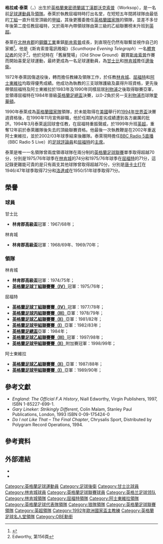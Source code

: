 {{noteTA|G1=Football|G2=EPL|G3=FAcup
|T=zh-hans:格雷厄姆·泰勒; zh-hk:格拉咸·泰萊;
|1=zh-hans:格雷厄姆; zh-hk:格拉咸;
|2=zh-hans:泰勒; zh-hk:泰萊;
}}
{{Infobox football biography
| playername= 格拉咸·泰萊<br />''Graham Taylor''
| fullname = Graham Taylor
| image= [[File:Graham_Taylor.jpg|200px]]
| dateofbirth = {{birth date and age|df=yes|1944|9|15}}
| cityofbirth = [[諾丁漢郡|諾丁漢郡]][[沃克索普|沃克索普]]
| countryofbirth = [[英格蘭|英格蘭]]
| death_date = {{death date and age|2017|01|12|1944|9|15|df=y}}
| death_place =[[英格蘭|英格蘭]][[哈特福郡|哈特福郡]]金斯蘭利<ref>{{cite web | url=http://www.independent.co.uk/sport/football/news-and-comment/graham-taylor-dead-flourish-watford-aston-villa-legacy-live-longest-england-manager-a7524671.html | title=Graham Taylor flourished at Watford and Aston Villa - his legacy will live long at these two clubs | work=[[The_Independent|The Independent]] | last=Tongue | first=Steve | date=12 January 2017 | accessdate=13 January 2017 | archive-date=2017-01-14 | archive-url=https://web.archive.org/web/20170114071552/http://www.independent.co.uk/sport/football/news-and-comment/graham-taylor-dead-flourish-watford-aston-villa-legacy-live-longest-england-manager-a7524671.html | dead-url=no }}</ref>
| clubnumber =
| position = [[後衛_(足球)|後衛]]
| years1 =  1962–1968  
| years2 =  1968–1972
| clubs1 =  [[格林斯比镇足球俱乐部|甘士比]]
| clubs2 =  [[林肯城足球俱乐部|林肯城]]
| caps1  =  189  
| caps2  =  150  
| goals1 =  2  
| goals2 =  1 
| manageryears1 =   1972–1977  
| manageryears2 =   1977–1987  
| manageryears3 =   1987–1990  
| manageryears4 =   1990–1993  
| manageryears5 =   1994–1995  
| manageryears6 =   1996–2001  
| manageryears7 =   2002–2003
| managerclubs1 =  [[林肯城足球俱乐部|林肯城]]
| managerclubs2 =  [[沃特福德足球俱乐部|屈福特]] 
| managerclubs3 =  [[阿士東維拉足球會|阿士東維拉]]
| managerclubs4 =  [[英格蘭足球代表隊|英格蘭]] 
| managerclubs5 =  [[伍尔弗汉普顿流浪足球俱乐部|狼隊]] 
| managerclubs6 =  [[沃特福德足球俱乐部|屈福特]] 
| managerclubs7 =  [[阿士東維拉足球會|阿士東維拉]]
| pcupdate      =  2011年11月12日 (六) 06:33 (UTC)
| ntupdate      =
}}
'''格拉咸·泰萊'''{{OBE}}（{{lang-en|'''Graham Taylor'''}}，{{bd|1944年|9月15日|2017年|1月12日|catIdx=Taylor, Graham}}）出生於[[英格蘭|英格蘭]][[東密德蘭|東密德蘭]][[諾丁漢郡|諾丁漢郡]][[沃克索普|沃克索普]]（Worksop），是一名前[[足球|足球]][[運動員|運動員]]及[[教練|領隊]]。泰萊於執教屈福特時打出名堂，在短短五年間將球隊由最低的[[英格蘭足球聯賽|丁組]]一直升班至頂級的[[英格蘭足球聯賽|甲組]]，其後更獲委擔任[[英格蘭足球代表隊|英格蘭國家隊]]的領隊，並差不多廿年後第二度任教屈福特，又於兩年內帶領球隊由第三級的乙組聯賽榜末升班到[[英超|英超]]。

泰萊在[[北林肯郡|北林肯郡]]的[[钢|鋼鐵]][[工業|工業]]重鎮[[斯肯索普|斯肯索普]]成長，到直現在仍然有聯繫並視作自己的家鄉<ref>{{cite news |first = 格拉咸 |last = 泰萊 |title = Taylor on Saturday |url = http://www.telegraph.co.uk/sport/main.jhtml?xml=/sport/2005/02/19/sfntay19.xml |work = [[每日电讯报|''telegraph.co.uk'']] |date = 2005-02-19 |accessdate = 2008-03-16 | location=倫敦}}</ref>。他是《斯肯索普電訊晚報》（''Scunthorpe Evening Telegraph''）一名[[記者|體育記者]]的兒子<ref>Edworthy, 第156頁</ref>，他於兒時在「舊展覽場」（Old Show Ground）觀賞[[斯坎索普联足球俱乐部|斯肯索普]]作賽而開始喜愛足球運動，最終更成為一名足球運動員，為[[格林斯比镇足球俱乐部|甘士比]]和[[林肯城足球俱乐部|林肯城]]擔任[[後衛_(足球)#边後衛|邊後衞]]。

1972年泰萊因傷退役後，轉而擔任教練及領隊工作，於任教[[林肯城足球俱乐部|林肯城]]、[[沃特福德足球俱乐部|屈福特]]和[[阿士東維拉足球會|阿士東維拉]]均取得優秀成績。他成功為執教的三支球隊護級及贏得升班資格，更先後帶領屈福特及阿士東維拉於1983年及1990年同樣屈居[[利物浦足球俱乐部|利物浦]]之後取得聯賽亞軍，並領導屈福特在1984年晉級[[英格蘭足總盃|英格蘭足總盃]]決賽，以0-2負於另一支[[利物浦|利物浦市]]球隊[[埃弗顿足球俱乐部|愛華頓]]。

1990年泰萊成為[[英格蘭足球代表隊|英格蘭國家隊]]領隊，於未能取得在[[美國|美國]]舉行的[[1994年世界盃足球賽|1994年世界盃]]決賽週資格後，在1990年11月宣佈辭職，他於任期內的差劣成績遭到各方嚴厲的批評。1994年3月泰萊返回球會任教，在屈福特重振聲威，於1999年升班[[英超|英超]]，重奪12年前於泰萊離隊後失去的頂級聯賽資格。他最後一次執教鞭是在2002年重返阿士東維拉，並於2002/03年球季結束後離隊。泰萊現時擔任[[英国广播公司#电台|BBC Radio 5直播]]（BBC Radio 5 Live）的[[時事評論員|足球評論員]]和[[沃特福德足球俱乐部|屈福特]]的[[主席|主席]]。

泰萊是唯一一名領隊曾兩度領導球隊在兩分制的[[英格蘭足球聯賽|英格蘭足球聯賽]]單季取得超越70分，分別是1975/76年球季在[[林肯城足球俱乐部|林肯城]]的74分和1975/76年球季在[[沃特福德足球俱乐部|屈福特]]的71分，這記錄更難能可貴的是只有兩支其他球隊曾取得超越70分，分別是[[唐卡斯特流浪足球俱乐部|唐卡士打]]在1946/47年球季取得72分和[[罗瑟勒姆足球俱乐部|洛達咸]]在1950/51年球季取得71分。
{{TOC limit|limit=3}}
<!--
==生平==
===早年===
He moved to a [[council_house|council house]] in Scunthorpe in 1947, where his father Thomas was the sports reporter for the Scunthorpe Evening Telegraph. He went to the [http://www.hendersonavenue.n-lincs.sch.uk Henderson Avenue Junior School], then Scunthorpe Grammar School (now [http://www.highridgeschool.co.uk High Ridge School]), where he met his wife, Rita, from [[Winteringham|Winteringham]]. He played for the England Grammar Schools football team, and joined the sixth-form after passing six-[[O-levels|O-levels]] in 1961, but he left after one year to pursue a full-time career in football. This was highly unusual for a Grammar School pupil and his teachers disapproved of his actions. Taylor always preferred football to rugby at Grammar School. He joined Grimsby Town, and played his first competitive game for them in September 1963 against Newcastle United when they won 2–1. In early 1965 Graham Taylor married Rita Cowling. They had two daughters, Joanne and Karen, whilst Taylor was at Grimsby. They also lived in [[Cleethorpes|Cleethorpes]]. When he moved to Lincoln, he bought his first house in [[North_Hykeham|North Hykeham]].

===球員===
{{Expand section|date=October 2008}}
His playing career began with [[Grimsby_Town_F.C.|Grimsby Town]] in 1962  for whom he went on to play 189 games at fullback, scoring twice. He was transferred to [[Lincoln_City_F.C.|Lincoln City]] in the summer of 1968, he scored 1 goal in 150 appearances before being forced to retire from playing following a serious hip injury in 1972. He was dubbed to have said to be thinking of an early retirement shortly before this happened because of family matters, but this was never confirmed.

===領隊===
;林肯城（1972–1977）
Taylor was the youngest person to become a [[the_Football_Association|FA]] coach, at the age of 27. Following his retirement from playing, Taylor became manager of [[Lincoln_City_F.C.|Lincoln City]], being the youngest manager in the league at the age of 28 in December 1972. Taylor led Lincoln to the [[Football_League_Fourth_Division|Fourth Division]] title in 1976, during which the Imps set the league records for most wins (32), fewest defeats (4), and most points (74) (when 2 points were awarded for a win).

;屈福特（1977–1987）
In 1977, the 32-year-old Taylor was hired to manage [[Watford_F.C.|Watford]] by new owner [[Elton_John|Elton John]]. He turned down an approach from First Division [[West_Bromwich_Albion_F.C.|West Bromwich Albion]] in favour of a Fourth Division club, which caused a major surprise among many observers.

Taylor led Watford from the [[Football_League_Fourth_Division|Football League Fourth Division]] to the First Division in only five years. In this first season in the Football League Fourth Division Watford won the title at his first attempt during the [[1977–78_in_English_football|1977–78 season]], losing only five of 46 games and winning the league by 11 points. In the [[Football_League_Third_Division|Football League Third Division]] Taylor led Watford to another promotion, finishing second, and losing out on the title by one point in the [[1978–79_in_English_football|1978–1979 season]].

Taylor's third season in the [[Football_League_Second_Division|Football League Second Division]] was less successful. Indicating the tougher competition, Watford managed only a 18th finish, out of 22 teams, avoiding relegation by eight points and winning only 12 of their 42 games in the [[1979–80_in_English_football|1979–1980 season]]. In the next season, the [[1979–80_in_English_football|1980–1981 season]], Taylor improved Watford's performance, ending it with 16 wins and a 9th place finish. In the [[1981–82_in_English_football|81–82 season]] Watford achieved promotion, ending the season in 2nd place, and gaining 23 wins and 11 draws in 46 games.

In the First Division with Taylor as manager, Watford gained its highest-ever victory (8–0 against Sunderland, with Luther Blissett scoring four) as well as the "double" over Arsenal, an away win at Tottenham Hotspur, and home victories over Everton and Liverpool; this resulted in Watford finishing runners-up in the entire Football League. He then took the side to the third round of the [[UEFA_Cup|UEFA Cup]], having finished second in [[1982-83_in_English_football|1982–83]] (the club's first season as a top division club). Taylor also led Watford to the [[1984_FA_Cup_Final|1984 FA Cup Final]], which Watford lost to [[Everton_F.C.|Everton]] 2–0. In his final season, [[1986-87_in_English_football|1986–87]], Watford finished ninth in the league and reached the FA Cup semi-finals, missing out on another [[Wembley_Stadium_(1923)|Wembley]] appearance when they lost to [[Tottenham_Hotspur_F.C.|Tottenham]], their chances hardly helped by the fact that both of their first team goalkeepers were injured.

;阿士東維拉（1987–1990）
In June 1987, Taylor left Watford for a new challenge at [[Aston_Villa_F.C.|Aston Villa]], who had just been relegated from the First Division. It was a terrible setback for the Midlanders, who had won the [[European_Cup|European Cup]] just five years earlier and had been league champions six years earlier.

Taylor managed to take Aston Villa back to the top flight with his first attempt, securing their top flight safety in [[1988-89_in_English_football|1988–89]] with a win on the final day of the league season. During his third season at the club Villa finished runners-up in the first division, having led the league table at several stages of the season before being overhauled in the final weeks by [[Liverpool_F.C.|Liverpool]]. Following this success, Taylor accepted an offer to take over the [[England_national_football_team|England national football team]] from [[Bobby_Robson|Bobby Robson]], who left the job after England's [[Football_World_Cup|world cup]] semi-final defeat to [[Germany_national_football_team|Germany]].

;英格蘭（1990–1993）
When Graham Taylor took over the highest managerial job in English Football many complained that he was doing so without ever having won a major trophy – even though he had taken teams to second place in the league twice and an [[FA_Cup_final|FA Cup final]] once. It was also pointed out Taylor had never played in 'top flight' football let alone international level and that winning the respect of the players would be difficult. His critics also noted although he had ditched the long-ball game at Aston Villa there was still tactical worries about his intentions when English clubs were looking to dispense with "route one" football in favour of a more "picturesque route to goal".<ref>Edworthy, pp. 14–147</ref>

Despite the unease at his appointment, England lost just once in Taylor's first 23 matches ( a 0–1 defeat to [[Germany_national_football_team|Germany]] at [[Wembley_Stadium_(1923)|Wembley Stadium]] in September 1991).<ref>Edworthy, p. 148</ref> However, England struggled to qualify for [[1992_European_Football_Championship|Euro '92]]. In a group containing [[Turkey_national_football_team|Turkey]], [[Republic_of_Ireland_national_football_team|Ireland]], and [[Poland_national_football_team|Poland]] England were held to 1–1 twice by the Irish and managed just 1–0 wins home and away against Turkey. It was only a last ditch goal from [[Gary_Lineker|Gary Lineker]] against Poland that saw England qualify at the expense of the Irish. England's qualification for the Euro 92 finals proved to be the high point of Taylor's tenure.<ref>Edworthy 1997, p. 148.</ref> 

The number of players that Taylor was using in the run up to the championship was also questioned, and the gentlemen of the press viewed this as evidence Taylor did not not know his best team. He used 59 players in total, as he struggled to find a 'new spine' after the retirement of [[Peter_Shilton|Peter Shilton]], [[Terry_Butcher|Terry Butcher]] and [[Bryan_Robson|Bryan Robson]].<ref>Edworthy 1997, p. 156.</ref> He also faced accusations he could not cope with 'stars', after he dropped [[Paul_Gascoigne|Paul Gascoigne]] for [[Gordon_Cowans|Gordon Cowans]] for a qualifying game against Ireland,<ref>Edworthy 1997, p. 149.</ref> fearing he might "lose his head" in what would a "bruising" encounter.<ref>Edworthy 1997, p. 1150.</ref>

Matters were not helped by Taylor's reluctance to use creative players who did not have high work rates, such as [[Chris_Waddle|Chris Waddle]] and [[Peter_Beardsley|Peter Beardsley]]. He also suffered several injuries, notably to [[Gary_Stevens|Gary Stevens]], Lee Dixon, John Barnes and [[Paul_Gascoigne|Paul Gascoigne]], leaving the squad in make-shift mode going into the finals. The loss of [[Mark_Wright|Mark Wright]] led to Taylor trying to call up [[Tony_Adams|Tony Adams]], but UEFA refused, citing that it was too late. 

England was drawn to face [[France_national_football_team|France]], [[Denmark_national_football_team|Denmark]] and hosts [[Sweden_national_football_team|Sweden]]. In the opening game England  started brightly and missed several chances to take a healthy lead. Platt was guilty of particularly glaring miss. Thereafter, the Danes began to dominate the match, and nearly won the game with minutes left as [[John_Jensen|John Jensen]] struck a post. The game ended 0–0.<ref>Granville, Brian ''England's Managers: The Toughest Job in Football'' 2007, ISBN 978-0755316519 p. 176.</ref> In the match against France, Platt nearly scored with a diving header which went inches wide of the post, and [[Stuart_Pearce|Stuart Pearce]] hit the bar with a free-kick. The game ended 0–0.<ref>http://www.englandfootballonline.com/MatchRsl/SumsGiller1990-96.html England v France 14 June 1992.</ref>

England needed to beat hosts [[Sweden_national_football_team|Sweden]] to advance to the semi-finals. Lineker crossed for Platt to open the scoring on four minutes, with a miss-kicked volley. However, England wasted several chanced to extend their lead. Platt made a pass to [[Tony_Daley|Tony Daley]] who wasted a chance to pass to Lineker in the open. England held a slender 1–0 lead at half-time.<ref>http://www.englandfootballonline.com/Seas1990-00/1991-92/M0688Swe1992.html England National Football Team Match No. 688, 17 June 1992</ref><ref>Granville, Brian ''England's Managers: The Toughest Job in Football'' 2007, ISBN 978-0755316519 p. 177.</ref> After half-time, the Swedes changed their personnel and formation, and dominated the second half, scoring twice to win 2–1. England was eliminated.<ref>http://www.englandfootballonline.com/MatchRsl/SumsGiller1990-96.html England v Sweden 17 June 1992</ref>

During the game, after 60 minutes and with the score at 1–1, Taylor substituted [[Gary_Lineker|Gary Lineker]] in his final game for England. By doing this, he prevented Lineker from having the chance of equalling, or possibly even breaking, [[Bobby_Charlton|Bobby Charlton]]'s record of 49 goals for England. Many were dismayed to see Taylor substitute England's top striker when his side needed a goal. This led to the media's vilification of Taylor, including the "turnip" campaign by [[The_Sun_(newspaper)|The Sun]], which began the morning after the game under the headline: "[[Rutabaga|Swedes]] 2 Turnips 1". During that campaign the newspaper's back page featured an image of Taylor's face superimposed onto a [[turnip|turnip]].<ref>Edworthy, p. 149</ref>

Taylor's relationship with the press was partially restored when he admitted his mistakes a few weeks after the finals.<ref>Malam, pp. 120–121</ref> However, this did not last long. England's first game after Euro 92 ended in a 1–0 defeat to Spain in a friendly, the [[The_Sun_(newspaper)|''The Sun'']] depicted Taylor as a "Spanish onion".<ref name="Edworthy, p151">Edworthy, p. 151</ref>

England were drawn in Qualification Group 2 for the [[1994_FIFA_World_Cup|1994 FIFA World Cup]] in the United States. The group contained [[Norway_national_football_team|Norway]], [[Netherlands_national_football_team|The Netherlands]], [[Poland_national_football_team|Poland]], [[Turkey_national_football_team|Turkey]] and [[San_Marino_national_football_team|San Marino]]. England were expected to qualify along with the Dutch. 

England began with a disappointing 1–1 draw with Norway. Norway were the early pace setters, with victories over San Marino, the Netherlands and Turkey. Gascoigne returned, but the Norwegians were confident.<ref>http://www.independent.co.uk/sport/football-england-turn-to-gascoigne-for-dream-start-1557388.html England turn to Gascoigne for dream start</ref> Despite dominating the game, England could muster only half chances. Platt gave England the lead in the 55th minute after a cross from Stuart Pearce. Norway rarely threatened, but equalised in the 77th minute, when [[Kjetil_Rekdal|Kjetil Rekdal]] scored from 20 yards. The draw flattered the Norwegians, but put them clear in the group.

The campaign seemed to get back on track with two wins against Turkey (4–0 at home and 2–0 away) and a 6–0 home victory over San Marino. In April 1993 England faced the [[Netherlands_national_football_team|Netherlands]] at [[Wembley_Stadium_(1923)|Wembley Stadium]]. England went 2–0 up in 24 minutes through [[John_Barnes_(footballer)|John Barnes]] and [[David_Platt_(footballer)|David Platt]]. However Taylor's luck had started to take a turn for the worse, as [[Paul_Gascoigne|Paul Gascoigne]] was injured by [[Jan_Wouters|Jan Wouters]]' elbow, but the Dutchman was not sent off. [[Dennis_Bergkamp|Dennis Bergkamp]] scored a goal for the Netherlands towards the end of the first half, against the run of play, but England continued to control the game, and looked to be heading for a win which would have ended Dutch hopes of qualification, following the side's defeat in Norway, and a draw at home to the Poles. But four minutes from full-time [[Marc_Overmars|Marc Overmars]] outpaced [[Des_Walker|Des Walker]], prompting Walker to foul him inside the penalty area. The penalty was converted by [[Peter_Van_Vossen|Peter Van Vossen]] and the game ended 2–2. Suddenly England's "World Cup life" looked in danger.<ref name="Edworthy, p151"/>

England's next chance of reviving their flagging fortunes came in May, requiring at least a win and draw away against Poland and Norway which were to be played just three days apart. England were poor against Poland and were largely outplayed.<ref name="Edworthy, p152">Edworthy, p. 152</ref> [[Dariusz_Adamczuk|Dariusz Adamczuk]] of Poland scored in the 36th minute, although the team missed several chances to extend their lead. [[Ian_Wright|Ian Wright]] salvaged a vital point through forcing an equaliser in the 85th minute, for a final score of 1–1.<ref name="Edworthy, p152"/> Taylor was again vilified for his team's poor performance. England's next opponents were Norway.

The Norwegians had arrived from obscurity and had taken the group by storm with a series of early victories which had left England, Poland, and The Netherlands scrapping for second place.<ref name="Edworthy, p152"/> Taylor made wholesale changes of personnel and tactics, which again drew criticism, his actions considered risky in what was now a crucial game. [[Lee_Sharpe|Lee Sharpe]] and [[Lee_Dixon|Lee Dixon]] came on as wing-backs, while [[Carlton_Palmer|Carlton Palmer]] and Platt occupied midfield berths. Gascoigne supported [[Teddy_Sheringham|Teddy Sheringham]] and [[Les_Ferdinand|Les Ferdinand]] up-front. Des Walker, [[Tony_Adams|Tony Adams]] and [[Gary_Pallister|Gary Pallister]] formed a back three.<ref name="Edworthy, p152"/>

England lost 2–0, with few attempts on goal. [[Lars_Bohinen|Lars Bohinen]] and [[Øyvind_Leonhardsen|Øyvind Leonhardsen]] scored the goals in the 42nd and 47th minutes. The first was caused by a Des Walker error, while Walker was beaten for pace by a Norwegian counter-attack for Bohinen to score<ref>{{cite news| url=http://www.independent.co.uk/sport/football--world-cup-norway-destroy-taylors-england-calamity-in-oslo-as-a-revamped-team-collapses-in-the-face-of-scandinavian-skill-1489441.html| location=London | work=The Independent | first= Joe| last= Lovejoy| title= Norway destroy Taylor's England: Calamity in Oslo as a revamped team collapses in the face of Scandinavian skill | date=3 June 1993}}</ref>

Subsequently Taylor said "We made a complete mess of it. I'm here to be shot at and take the rap. I have no defence for our performance",<ref name="Edworthy, p153">Edworthy, p. 153</ref> although his honesty did not spare him a roasting from the press, who were now calling for his head.<ref name="Edworthy, p153"/> The press came up with headlines such as "NORSE MANURE" and "OSLO RANS".<ref>''Do I Not Like That -The Final Chapter''</ref>

With their World Cup hopes hanging by a thread, Taylor's England were to play a four-team Tournament in the U.S ([[1993_U.S._Cup|1993 U.S. Cup]]), which was expected to be a precursor to the following summer's tournament. Taylor stated before the game against the [[United_States_men's_national_soccer_team|USA]]:<blockquote>In football, you're only as good as your last game, and at the moment we're poor. You can always lose any game, to anyone. It's how you lose that matters. That was the thing that shocked us all in Norway. We would have been looking for a win here anyhow, but if we'd won last week it wouldn't have been considered essential. Now it is. Whether we like it or not, people expect us to beat America, and there is definitely more intensity about this game because of our performance in the last one.<ref>{{cite news| url=http://www.independent.co.uk/sport/football-batty-given-the-safetypin-role-for-beltandbraces-england-walker-and-sheringham-dropped-in-wake-of-norway-humiliation-as-us-cup-opener-against-united-states-becomes-of-vital-importance-to-taylors-tenure-1490608.html | work=The Independent | location=London | title=Football: Batty given the safety-pin role for belt-and-braces England: Walker and Sheringham dropped in wake of Norway humiliation as US Cup opener against United States becomes of vital importance to Taylor's tenure | first=Joe | last=Lovejoy | date=9 June 1993 | accessdate=4 May 2010}}</ref></blockquote>

For Taylor the US Cup began with a humiliating 2–0 defeat in [[Boston|Boston]] to the USA which was reported by the tabloid press in Britain as "YANKS 2 PLANKS 0!".<ref>http://www.independent.co.uk/sport/football-the-painful-failure-of-a-proud-man-trevor-haylett-on-the-highs-and-lows-in-graham-taylors-career-1506464.html ''Football: The painful failure of a proud man: Trevor Haylett on the highs and lows in Graham Taylor's career'' 
</ref><ref>{{citenews|url=http://www.independent.co.uk/sport/football-englands-new-low-as-us-pile-on-the-misery-dooley-and-lalas-add-a-further-chapter-to-taylors-tale-of-woe-as-the-americans-go-one-better-than-their-forebears-in-belo-horizonte-1490806.html|title=England's new low as US pile on the misery|publisher=[[The_Independent|The Independent]]|accessdate=23 June 2010|date=10 June 1993|author=Joe Lovejoy}}</ref> Some pride was restored with a credible 1–1 draw with Brazil and a narrow 2–1 defeat to Germany. Taylor was now living on borrowed time.<ref>Edworthy, p. 154</ref> 

The [[1993-94_in_English_football|1993–94 season]] began with a much improved performance, with a 3–0 win over Poland raising the nation's hopes going into what was now the crucial match against the Dutch in [[Rotterdam|Rotterdam]].<ref name="Edworthy, p154">Edworthy, p. 154</ref>

In October England were to play the Netherlands in Rotterdam. With Norway having won the group the encounter would effectively decide the second and last qualifier of the group. The game was played at a furious pace, with the Dutch putting the English under pressure early on. However England hit back with a string of counter attacks, with Platt heading just wide and [[Tony_Adams|Tony Adams]] having a shot cleared off the line by [[Erwin_Koeman|Erwin Koeman]], while [[Tony_Dorigo|Tony Dorigo]] hit a post with a 35-yard free-kick after 25 minutes.<ref name="Edworthy, p154"/><ref>http://www.mirrorfootball.co.uk/incoming/article109937.ece/BINARY/Holland+2-0+England ''Rotter'': Holland 2 England 0, October 1993.</ref> Two minutes before half-time England were fortunate to have a [[Frank_Rijkaard|Frank Rijkaard]] goal ruled out for offside, even though replays showed the goal was legitimate.<ref name="Edworthy, p154"/> However later in the second half with the game locked at 0–0 David Platt was fouled by [[Ronald_Koeman|Ronald Koeman]] as he raced in on goal. The German referee failed to apply the rule of sending him off for a professional foul. The Dutch charged down Dorigo's free-kick, with Dutch players clearly encroaching.<ref>Glanville, Brian. ''England Managers: The Toughest Job in Football'', p. 185.</ref> Just minutes later the Dutchman took an identical free kick outside England's penalty area. His first shot was blocked, but it was ordered to be retaken because of [[encroachment|encroachment]].<ref name="Edworthy, p154"/> 
Koeman scored at the second attempt. [[Paul_Merson|Paul Merson]] hit a post with a free-kick moments later, while [[Dennis_Bergkamp|Dennis Bergkamp]] scored just moments later, despite using his arm to control the ball, for 2–0 win.<ref name="Edworthy, p154"/> In the meantime Taylor was in an apoplectic mood on the touchline, berating the officials and referee as the significance of the result sank in.<ref name="Edworthy, p154"/>

England still had a chance to qualify if the Netherlands lost in Poland on the same night England were hoping they could run up a big score against part-time minnows San Marino. But it was in the final game that Taylor was to suffer the ultimate humiliation. After just 8.3 seconds of play [[David_Gualtieri|David Gualtieri]], a computer salesman, scored the fastest World Cup goal (as of 2009 it remains the fastest World Cup goal). England took another twenty minutes to find an equaliser and eventually won 7–1, but the Dutch had won in Poland and England had failed to qualify.

Taylor resigned on 24 November 1993. He went 'with great sadness', saying: 'No one can gauge the depth of my personal disappointment at not qualifying for the World Cup.' There had been no question of him wanting to stay on, in any capacity. 'This is the appropriate course of action in the circumstances,' he said. 'If we didn't qualify, it was always my intention to offer my resignation.'<ref>http://www.independent.co.uk/sport/football-howe-set-to-become-england-caretaker-taylor-accepts-the-inevitable-and-tenders-resignation-as-fa-considers-its-options-with-chief-executive-favouring-twotier-administration-1506463.html ''Football: Howe set to become England caretaker: Taylor accepts the inevitable and tenders resignation as FA considers its options with chief executive favouring two-tier administration.''</ref>

Taylor had also agreed to be filmed during the [[1994_FIFA_World_Cup_qualification_(UEFA)|qualifying campaign]] for ''[[Cutting_Edge_(Channel_4_TV_series)|Cutting Edge]]'', a [[Channel_4|Channel 4]] [[fly_on_the_wall|fly-on-the-wall]] documentary series, in which his portrayal further undermined his authority. During the film, Taylor was heard to use foul language, and what became his personal [[catchphrase|catchphrase]]: "Do I not like that", uttered just before England conceded a goal to [[Poland_national_football_team|Poland]].

;狼隊（1994–1995）
[[Sir_Jack_Hayward|Sir Jack Hayward]] appointed Taylor as manager of [[Wolverhampton_Wanderers_F.C.|Wolves]] in March 1994, replacing [[Graham_Turner|Graham Turner]]. Taylor had been a generally unpopular figure in English football since his unsuccessful reign as national coach, and few people seemed willing to forgive him for his first managerial failure – one that mattered most to so many people up and down the country.

But he took the Midlands club to fourth in Division One to qualify for the playoffs – their highest league finish since their last top division season 11 years earlier – where they lost out to [[Bolton_Wanderers_F.C.|Bolton Wanderers]]. They also reached the quarter finals of the [[FA_Cup|FA Cup]] after a memorable replay penalty shootout victory over [[Sheffield_Wednesday|Sheffield Wednesday]], in which they were 3–0 down on penalties, only to win the shootout 4–3, in which [[Chris_Bart-Williams|Chris Bart-Williams]] had two penalties saved over the two matches. 

Taylor spent heavily on players while at Wolves, paying large sums for the likes of [[Steve_Sedgley|Steve Sedgley]], [[Tony_Daley|Tony Daley]] and [[Don_Goodman|Don Goodman]].<ref>[http://www.thewolvessite.co.uk/managers.htm]</ref>

However, the [[1994-95_in_English_football#Endsleigh_League_Division_One|1994–95 season]] proved to be his only full season at [[Molineux_Stadium|Molineux]], as, after a poor start to the following campaign, winning just 4 from the 16 opening league games, he resigned in November 1995 due to overwhelming supporter pressure. During his tenure, he attempted to perform a [[citizen's_arrest|citizen's arrest]] on a fan who had spat at him, prompting calls for closer crowd controls in the English game.<ref>{{cite news| url=http://www.independent.co.uk/sport/football--------------------------taits-prank-finishes-with-an-fa-charge-1617082.html | work=The Independent | location=London | title=FOOTBALL             Tait's 'prank' finishes with an FA charge | first=Nick | last=Duxbury | date=25 April 1995 | accessdate=4 May 2010}}</ref>

;重返屈福特（1996–2001）
In February 1996 [[Elton_John|Elton John]], who had recently bought Watford for a second time, appointed Taylor as General Manager at Vicarage Road. Just over a year later Taylor had appointed himself as the club's manager succeeding [[Kenny_Jackett|Kenny Jackett]], who was relegated to a coaching capacity at the club. He won the Division Two championship at his first attempt in 1998, despite having a life-threatening abscess that blocked his windpipe and almost killed him.<ref>http://www.independent.co.uk/arts-entertainment/profile-graham-taylor--the-turnip-strikes-back-1111071.html The Turnip Strikes Back</ref>

The following season Taylor won the [[1999_Football_League_First_Division_play-off_Final|Division One Play-off Final]], beating Bolton Wanderers 2–0 at Wembley, and with it promotion to the [[Premier_league|Premier league]], where Watford were relegated after one season. Despite starting the following season well – unbeaten through the first fifteen league games and heading the table – Watford slumped to finish 9th in Division One with Taylor publicly stating he had lost his powers of motivation.  At this point Taylor decided to retire. During this final season Taylor had become only the third manager to manage 1,000 league games in England, after [[Brian_Clough|Brian Clough]] and [[Jim_Smith_(footballer)|Jim Smith]].

;重返阿士東維拉（2002–2003）
Taylor came out of retirement in February 2002 to return to his old job at Aston Villa, but retired for a second time after Villa finished the 2002–03 season in 16th place in the [[FA_Premier_League|Premiership]].<ref>{{cite news |first= |last= |authorlink= |coauthors= |title=Taylor quits Villa |url=http://news.bbc.co.uk/sport1/hi/football/teams/a/aston_villa/3027817.stm |work= |publisher=''[[BBC_Sport|BBC Sport]]'' |date=2003-05-14 |accessdate=2007-12-08 }}</ref> He subsequently cited tensions in his relationship with the club's chairman [[Doug_Ellis|Doug Ellis]] and argued for an overhaul of the club's upper management to allow the club to be more competitive.

===後領隊時期===
In 2003, Taylor became vice-president at [[Football_League_One|League One]] club [[Scunthorpe_United_F.C.|Scunthorpe United]], his hometown club. Since 2004, he has worked as a pundit on [[BBC_Radio_Five_Live|BBC Radio Five Live]], and has managed a team of celebrities for [[Sky_One|Sky One]]'s annual series, ''[[The_Match_(TV_series)|The Match]]''.

His time at Scunthorpe has seen a turnaround in the club's fortunes. In his [[2003-04_in_English_football|first season]] on the board, they narrowly avoided relegation to the [[Football_Conference|Conference]]. [[2004-05_in_English_football|The following season]], they were promoted to [[Football_League_One|League One]]. [[2006-07_in_English_football|Two years after that]], they were promoted to the [[Football_League_Championship|Football League Championship]] as League One champions.

Taylor returned to Watford on 23 January 2009, being appointed to the new [[Board_of_directors|board]] as a [[non-executive_director|non-executive director]] and was appointed interim chairman on 16 December 2009.<ref>http://www.watfordfc.com/page/NewsDetail/0,,10400~1529215,00.html</ref>

===其他工作===
Graham Taylor is a supporter of [[Sense-National_Deafblind_and_Rubella_Association|Sense-National Deafblind and Rubella Association]] and is a Patron of DebRa (www.debra.org.uk). He is a Celebrity Ambassador for the Sense Enterprise Board in Birmingham, and has worked to raise both funds and awareness, including running the [[London_Marathon|London Marathon]] in 2004. He regularly hosts moderated "online coaching seminars" on the [[DALnet|DALnet]] channel irc://irc.dal.net/digi . He also supports the Royal British Legion and cycled from London to Paris in 2010 to raise funds for the RBL's Poppy appeal.
-->

== 榮譽 ==
=== 球員 ===
;甘士比
*'''林肯郡高級盃'''冠軍：1967/68年；

;林肯城
*'''林肯郡高級盃'''冠軍：1968/69年、1969/70年；

=== 領隊 ===
;林肯城
*'''林肯郡高級盃'''冠軍：1974/75年；
*'''[[英格蘭足球聯賽|英格蘭足球丁組聯賽賽（IV）]]'''冠軍：1975/76年；

;屈福特
*'''[[英格蘭足球聯賽|英格蘭足球丁組聯賽賽（IV）]]'''冠軍：1977/78年；
*'''[[英格蘭足球聯賽|英格蘭足球丙組聯賽賽（III）]]'''亞軍：1978/79年；
*'''[[英格蘭足球聯賽|英格蘭足球乙組聯賽賽（II）]]'''亞軍：1981/82年；
*'''[[英格蘭足球聯賽|英格蘭足球甲組聯賽賽（I）]]'''亞軍：1982/83年；
*'''[[英格蘭足總盃|英格蘭足總盃]]'''亞軍：1984年；
*'''[[英格蘭足球聯賽|英格蘭足球乙組聯賽賽（III）]]'''冠軍：1997/98年；
*'''[[英格蘭足球聯賽|英格蘭足球甲組聯賽賽（II）]]'''附加賽冠軍：1998/99年；

;阿士東維拉
*'''[[英格蘭足球聯賽|英格蘭足球乙組聯賽賽（II）]]'''亞軍：1987/88年；
*'''[[英格蘭足球聯賽|英格蘭足球甲組聯賽賽（I）]]'''亞軍：1989/90年；

==參考文獻==
* ''England: The Official F.A History'', Niall Edworthy, Virgin Publishers, 1997, ISBN 1-85227-699-1.
* ''Gary Lineker: Strikingly Different'', Colin Malam, Stanley Paul Publications, London, 1993 ISBN 0-09-175424-0
*''Do I not Like That – The Final Chapter'', Chrysalis Sport, Distributed by Polygram Record Operations, 1994.

==參考資料==
{{Reflist}}

==外部連結==
*{{soccerbase|id=8871|name=格拉咸·泰萊}}
*{{soccerbase (manager)|id=557|name=格拉咸·泰萊}}

{{林肯城領隊}}
{{屈福特領隊}}
{{英格蘭足球代表隊領隊}}
{{狼隊領隊}}

{{Authority control}}
{{DEFAULTSORT:Taylor, Graham}}
[[Category:英格蘭足球運動員|Category:英格蘭足球運動員]]
[[Category:足球後衛|Category:足球後衛]]
[[Category:甘士比球員|Category:甘士比球員]]
[[Category:林肯城球員|Category:林肯城球員]]
[[Category:英格蘭足球聯賽球員|Category:英格蘭足球聯賽球員]]
[[Category:英格兰足球领队|Category:英格兰足球领队]]
[[Category:林肯城領隊|Category:林肯城領隊]]
[[Category:屈福特領隊|Category:屈福特領隊]]
[[Category:阿士東維拉領隊|Category:阿士東維拉領隊]]
[[Category:英格蘭足球代表隊領隊|Category:英格蘭足球代表隊領隊]]
[[Category:狼隊領隊|Category:狼隊領隊]]
[[Category:英格蘭足球聯賽領隊|Category:英格蘭足球聯賽領隊]]
[[Category:英超領隊|Category:英超領隊]]
[[Category:1992年歐洲國家盃主教練|Category:1992年歐洲國家盃主教練]]
[[Category:英格蘭足球名人堂領隊|Category:英格蘭足球名人堂領隊]]
[[Category:OBE勳銜|Category:OBE勳銜]]